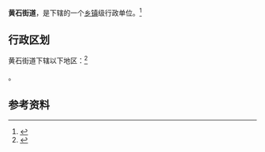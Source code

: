 {{中国乡级行政区|44/01/11/006/000}}

{{Otheruses|黄石|subject=中国广东省广州市的一个街道名称|other=其他“黄石”的关键字内容}}

'''黄石街道'''，是{{PRC admin/fullname|44/01/11/006/000|3}}下辖的一个[[乡镇|乡镇]]级行政单位。<ref>{{PRC admin/ref sgc|{{PRC admin/parent|44/01/11/006/000}}}}</ref>

== 行政区划 ==

黄石街道下辖以下地区：<ref>{{PRC admin/ref sgc|44/01/11/006/000}}</ref>

{{PRC admin/children|44/01/11/006/000}}。

== 参考资料 ==

{{reflist}}

{{行政区划小作品}}
{{PRC admin/navcat|44/01/11/006/000}}